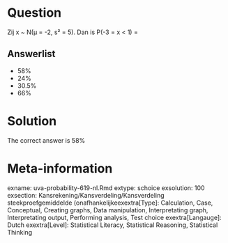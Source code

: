 Question
========

Zij x ~ N(µ = -2, s² = 5). Dan is P(-3 = x < 1) = 

Answerlist
----------
* 58%
* 24%
* 30.5%
* 66%

Solution
========

The correct answer is  58% 

Meta-information
================
exname: uva-probability-619-nl.Rmd 
extype: schoice 
exsolution: 100 
exsection: Kansrekening/Kansverdeling/Kansverdeling steekproefgemiddelde (onafhankelijkeexextra[Type]: Calculation, Case, Conceptual, Creating graphs, Data manipulation, Interpretating graph, Interpretating output, Performing analysis, Test choice 
exextra[Langauge]: Dutch 
exextra[Level]: Statistical Literacy, Statistical Reasoning, Statistical Thinking 
